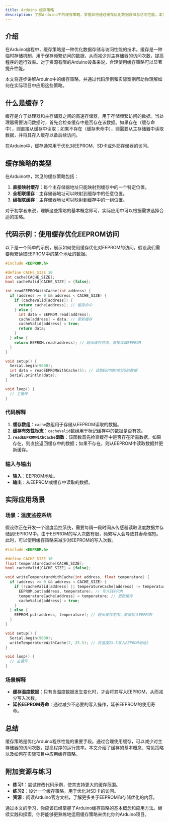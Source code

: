 ```yaml
---
title: Arduino 缓存策略
description: 了解Arduino中的缓存策略，掌握如何通过缓存优化数据存储与访问性能。本文适合初学者，包含代码示例和实际应用场景。
---
```


## 介绍

在Arduino编程中，缓存策略是一种优化数据存储与访问性能的技术。缓存是一种临时存储机制，用于保存频繁访问的数据，从而减少对主存储器的访问次数，提高程序的运行效率。对于资源有限的Arduino设备来说，合理使用缓存策略可以显著提升性能。

本文将逐步讲解Arduino中的缓存策略，并通过代码示例和实际案例帮助你理解如何在实际项目中应用这些策略。

## 什么是缓存？

缓存是介于处理器和主存储器之间的高速存储器，用于存储频繁访问的数据。当处理器需要访问数据时，首先会检查缓存中是否存在该数据。如果存在（缓存命中），则直接从缓存中读取；如果不存在（缓存未命中），则需要从主存储器中读取数据，并将其存入缓存以备后续访问。

在Arduino中，缓存通常用于优化对EEPROM、SD卡或外部存储器的访问。

## 缓存策略的类型

在Arduino中，常见的缓存策略包括：

1. **直接映射缓存**：每个主存储器地址只能映射到缓存中的一个特定位置。
2. **全相联缓存**：主存储器地址可以映射到缓存中的任意位置。
3. **组相联缓存**：主存储器地址可以映射到缓存中的一组位置。

对于初学者来说，理解这些策略的基本概念即可，实际应用中可以根据需求选择合适的策略。

## 代码示例：使用缓存优化EEPROM访问

以下是一个简单的示例，展示如何使用缓存优化对EEPROM的访问。假设我们需要频繁读取EEPROM中的某个地址的数据。

```cpp
#include <EEPROM.h>

#define CACHE_SIZE 10
int cache[CACHE_SIZE];
bool cacheValid[CACHE_SIZE] = {false};

int readEEPROMWithCache(int address) {
  if (address >= 0 && address < CACHE_SIZE) {
    if (cacheValid[address]) {
      return cache[address]; // 缓存命中
    } else {
      int data = EEPROM.read(address);
      cache[address] = data; // 更新缓存
      cacheValid[address] = true;
      return data;
    }
  } else {
    return EEPROM.read(address); // 超出缓存范围，直接读取EEPROM
  }
}

void setup() {
  Serial.begin(9600);
  int data = readEEPROMWithCache(5); // 读取EEPROM地址5的数据
  Serial.println(data);
}

void loop() {
  // 主循环
}
```

### 代码解释

1. **缓存数组**：`cache`数组用于存储从EEPROM读取的数据。
2. **缓存有效性标志**：`cacheValid`数组用于标记缓存中的数据是否有效。
3. **`readEEPROMWithCache`函数**：该函数首先检查缓存中是否存在所需数据。如果存在，则直接返回缓存中的数据；如果不存在，则从EEPROM中读取数据并更新缓存。

### 输入与输出

- **输入**：EEPROM地址。
- **输出**：从EEPROM或缓存中读取的数据。

## 实际应用场景

### 场景：温度监控系统

假设你正在开发一个温度监控系统，需要每隔一段时间从传感器读取温度数据并存储到EEPROM中。由于EEPROM的写入次数有限，频繁写入会导致其寿命缩短。此时，可以使用缓存策略来减少对EEPROM的写入次数。

```cpp
#include <EEPROM.h>

#define CACHE_SIZE 10
float temperatureCache[CACHE_SIZE];
bool cacheValid[CACHE_SIZE] = {false};

void writeTemperatureWithCache(int address, float temperature) {
  if (address >= 0 && address < CACHE_SIZE) {
    if (!cacheValid[address] || temperatureCache[address] != temperature) {
      EEPROM.put(address, temperature); // 写入EEPROM
      temperatureCache[address] = temperature; // 更新缓存
      cacheValid[address] = true;
    }
  } else {
    EEPROM.put(address, temperature); // 超出缓存范围，直接写入EEPROM
  }
}

void setup() {
  Serial.begin(9600);
  writeTemperatureWithCache(2, 25.5); // 将温度25.5写入EEPROM地址2
}

void loop() {
  // 主循环
}
```

### 场景解释

- **缓存温度数据**：只有当温度数据发生变化时，才会将其写入EEPROM，从而减少写入次数。
- **延长EEPROM寿命**：通过减少不必要的写入操作，延长EEPROM的使用寿命。

## 总结

缓存策略是优化Arduino程序性能的重要手段。通过合理使用缓存，可以减少对主存储器的访问次数，提高程序的运行效率。本文介绍了缓存的基本概念、常见策略以及如何在实际项目中应用缓存策略。

## 附加资源与练习

- **练习1**：尝试修改代码示例，使其支持更大的缓存范围。
- **练习2**：设计一个缓存策略，用于优化对SD卡的访问。
- **资源**：阅读Arduino官方文档，了解更多关于EEPROM和存储优化的内容。

通过本文的学习，你应该已经掌握了Arduino缓存策略的基本概念和应用方法。继续实践和探索，你将能够更熟练地运用缓存策略来优化你的Arduino项目。